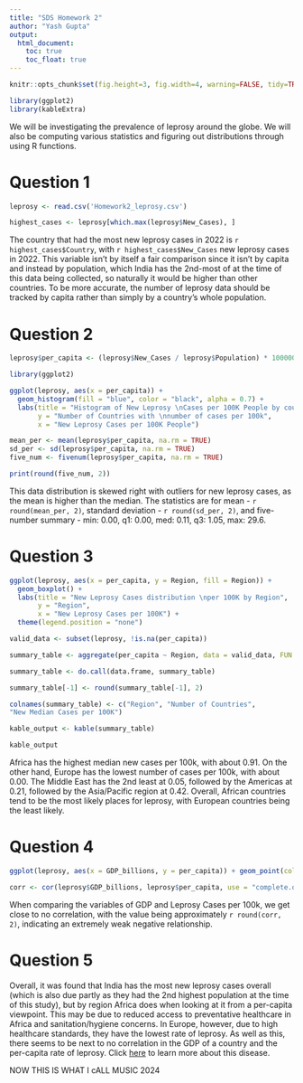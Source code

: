 ---
title: "SDS Homework 2"
author: "Yash Gupta"
output:
  html_document:
    toc: true
    toc_float: true
---

```{r global_options, echo=FALSE}
knitr::opts_chunk$set(fig.height=3, fig.width=4, warning=FALSE, tidy=TRUE, tidy.opts=list(width.cutoff=60))

library(ggplot2)
library(kableExtra)
```

We will be investigating the prevalence of leprosy around the globe. We will also be computing various statistics and figuring out distributions through using R functions.

# Question 1

```{r}

leprosy <- read.csv('Homework2_leprosy.csv')

highest_cases <- leprosy[which.max(leprosy$New_Cases), ]
```

The country that had the most new leprosy cases in 2022 is `r highest_cases$Country`, with `r highest_cases$New_Cases` new leprosy cases in 2022. This variable isn’t by itself a fair comparison since it isn’t by capita and instead by population, which India has the 2nd-most of at the time of this data being collected, so naturally it would be higher than other countries. To be more accurate, the number of leprosy data should be tracked by capita rather than simply by a country’s whole population.

# Question 2

```{r}

leprosy$per_capita <- (leprosy$New_Cases / leprosy$Population) * 100000

library(ggplot2)

ggplot(leprosy, aes(x = per_capita)) +
  geom_histogram(fill = "blue", color = "black", alpha = 0.7) +
  labs(title = "Histogram of New Leprosy \nCases per 100K People by country",
       y = "Number of Countries with \nnumber of cases per 100k",
       x = "New Leprosy Cases per 100K People")

mean_per <- mean(leprosy$per_capita, na.rm = TRUE)
sd_per <- sd(leprosy$per_capita, na.rm = TRUE)
five_num <- fivenum(leprosy$per_capita, na.rm = TRUE)

print(round(five_num, 2))

```

This data distribution is skewed right with outliers for new leprosy cases, as the mean is higher than the median. The statistics are for mean - `r round(mean_per, 2)`, standard deviation - `r round(sd_per, 2)`, and five-number summary - min: 0.00, q1: 0.00, med: 0.11, q3: 1.05, max: 29.6.

# Question 3

```{r}
ggplot(leprosy, aes(x = per_capita, y = Region, fill = Region)) +
  geom_boxplot() +
  labs(title = "New Leprosy Cases distribution \nper 100K by Region",
       y = "Region",
       x = "New Leprosy Cases per 100K") + 
  theme(legend.position = "none")

valid_data <- subset(leprosy, !is.na(per_capita))

summary_table <- aggregate(per_capita ~ Region, data = valid_data, FUN = function(x) c(length(x), per_capita = median(x, na.rm = TRUE)))

summary_table <- do.call(data.frame, summary_table)

summary_table[-1] <- round(summary_table[-1], 2)

colnames(summary_table) <- c("Region", "Number of Countries", 
"New Median Cases per 100K")

kable_output <- kable(summary_table)

kable_output

```

Africa has the highest median new cases per 100k, with about 0.91. On the other hand, Europe has the lowest number of cases per 100k, with about 0.00. The Middle East has the 2nd least at 0.05, followed by the Americas at 0.21, followed by the Asia/Pacific region at 0.42. Overall, African countries tend to be the most likely places for leprosy, with European countries being the least likely.

# Question 4

```{r}

ggplot(leprosy, aes(x = GDP_billions, y = per_capita)) + geom_point(color = "blue", size = 3) + labs(title = "Relationship between GDP and \nNew Leprosy Cases per 100K", x = "GDP (Billions)", y = "New Leprosy Cases per 100K")

corr <- cor(leprosy$GDP_billions, leprosy$per_capita, use = "complete.obs")
```

When comparing the variables of GDP and Leprosy Cases per 100k, we get close to no correlation, with the value being approximately `r round(corr, 2)`, indicating an extremely weak negative relationship.

# Question 5

Overall, it was found that India has the most new leprosy cases overall (which is also due partly as they had the 2nd highest population at the time of this study), but by region Africa does when looking at it from a per-capita viewpoint. This may be due to reduced access to preventative healthcare in Africa and sanitation/hygiene concerns. In Europe, however, due to high healthcare standards, they have the lowest rate of leprosy. As well as this, there seems to be next to no correlation in the GDP of a country and the per-capita rate of leprosy. Click [here](https://leprosyhistory.org/) to learn more about this disease.

NOW THIS IS WHAT I cALL MUSIC 2024
